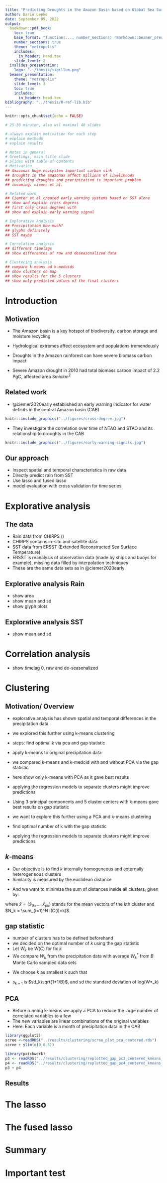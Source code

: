 ```yaml
---
title: "Predicting Droughts in the Amazon Basin based on Global Sea Surface Temperatures"
author: Dario Lepke
date: September 09, 2022
output: 
  bookdown::pdf_book:
    toc: true
    base_format: "function(..., number_sections) rmarkdown::beamer_presentation(...)"
    number_sections: true
    theme: "metropolis"
    includes:
      in_header: head.tex
    slide_level: 2
  ioslides_presentation:
    logo: "../thesis/sigillum.png"
  beamer_presentation:
    theme: "metropolis"
    slide_level: 3
    toc: true
    includes:
      in_header: head.tex
bibliography: "../thesis/0-ref-lib.bib"
---
```


```r
knitr::opts_chunk$set(echo = FALSE)
```

```r
# 25-30 minuten, also wsl maximal 40 slides

# always explain motivation for each step
# explain methods 
# explain results

# Notes in general 
# Greetings, main title slide
# Slides with table of contents
# Motivation
## Amazonas huge ecosystem important carbon sink
## droughts in the amazonas affect millions of livelihoods
## predicting droughts and precipitation is important problem
## incoming: ciemer et al.

# Related work
## Ciemter et al created early warning systems based on SST alone
## show and explain cross degress
## first only cross degrees with
## show and explain early warning signal 

# Explorative Analysis
## Precipitation how much?
## glyphs definitely
## SST maybe

# Correlation analysis
## different timelags
## show differences of raw and deseasonalized data

# Clustering analysis
## compare k-means ad k-medoids
## show clusters on map
## show results for the 5 clusters
## show only predicted values of the final clusters

```


# Introduction

## Motivation

- The Amazon basin is a key hotspot of biodiversity, carbon storage and moisture recycling

- Hydrological extremes affect ecosystem and populations tremendously

- Droughts in the Amazon rainforest can have severe biomass carbon impact 

- Severe Amazon drought in 2010 had total biomass carbon impact of 2.2 PgC, affected area $3 mio km^2$


## Related work

- @ciemer2020early established an early warning indicator
for water deficits in the central Amazon basin (CAB)

```r
knitr::include_graphics("../figures/cross-degree.jpg")
```

- They investigate the correlation over time of NTAO and STAO
and its relationship to droughts in the  CAB

```r
knitr::include_graphics("../figures/early-warning-signals.jpg")
```

## Our approach

- Inspect spatial and temporal characteristics in raw data
- Directly predict rain from SST
- Use lasso and fused lasso
- model evaluation with cross validation for time series


# Explorative analysis

## The data
- Rain data from CHIRPS ()
- CHIRPS contains in-situ and satellite data
- SST data from ERSST (Extended Reconstructed Sea Surface Temperature)
- ERSST is reanalysis of observation data (made by ships and buoys for example), missing data filled by interpolation techniques
- These are the same data sets as in @ciemer2020early

## Explorative analysis Rain

- show area
- show mean and sd
- show glyph plots

## Explorative analysis SST

- show mean and sd

# Correlation analysis

- show timelag 0, raw and de-seasonalized

# Clustering
## Motivation/ Overview 
- explorative analysis has shown spatial and temporal differences in the precipitation data
- we explored this further using k-means clustering
- steps: find optimal k via pca and gap statistic
- apply k-means to original precipitation data

- we compared k-means and k-medoid with and without PCA via the gap statistic
- here show only k-means with PCA as it gave best results 
- applying the regression models to separate clusters might improve predictions


- Using 3 principal components and 5 cluster centers with k-means
gave best results on gap statistic
- we want to explore this further using a PCA and k-means clustering
- find optimal number of k with the gap statistic
- applying the regression models to separate clusters might improve predictions

## $k$-means
- Our objective is to find $k$ internally homogeneous and externally heterogeneous clusters
- Similarity is measured by the euclidean distance

\begin{equation} 
d(x_i,x_{i'}) = \sum_{j=1}^p(x_{ij}-x_{i'j})^2=||x_i-x_{i'}||^2
(\#eq:eucl-dist)
\end{equation}

- And we want to minimize the sum of distances inside all clusters, given by:

\begin{equation} 
W(C) = \frac{1}{2} \sum_{k=1}^{K} \sum_{C(i)=k} \sum_{C(i')=k} ||x_i-x_{i'}||^2 
= \sum_{k=1}^K N_k \sum_{C(i)=k} ||x_i-\bar{x}_k ||^2
(\#eq:wss)
\end{equation}

where $\bar{x} = (\bar{x}_{1k},...,\bar{x}_{pk})$ stands for the mean vectors of the $k$th
cluster and $N_k = \sum_{i=1}^N I(C(i)=k)$. 

## gap statistic
- number of clusters has to be defined beforehand
- we decided on the optimal number of $k$ using the gap statistic
- Let $W_k$ be $W(C)$ for fix $k$
- We compare $W_k$ from the precipitation data with average $W^*_k$ from $B$ Monte Carlo sampled data sets

\begin{equation}
Gap(k) = E\{log(W*_k) \} - log(W_k).
(\#eq:gap)
\end{equation}

- We choose $k$ as smallest k such that 

\begin{equation}
Gap(k) \geq Gap(k+1) - s_{k+1}
\end{equation}

- $s_{k+1}$ is $sd_k\sqrt{1+1/B}$, and sd the standard deviation of log(W*_k)

## PCA
- Before running k-means we apply a PCA to reduce the large number of correlated variables to a few
- The new variables are linear combinations of the original variables
- Here: Each variable is a month of precipitation data in the CAB

```r
library(ggplot2)
scree <-readRDS("../results/clustering/scree_plot_pca_centered.rds")
scree + ylim(c(0,0.5))
```


```r
library(patchwork)
p3 <- readRDS("../results/clustering/replotted_gap_pc3_centered_kmeans_plot.rds")
p4 <- readRDS("../results/clustering/replotted_gap_pc4_centered_kmeans_plot.rds")
p3 + p4
```



## Results

# The lasso

# The fused lasso

# Summary

# Important test

